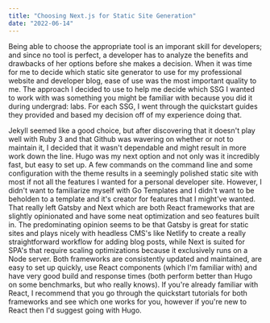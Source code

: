 ```yaml
---
title: "Choosing Next.js for Static Site Generation"
date: "2022-06-14"
---
```


Being able to choose the appropriate tool is an imporant skill for developers; and since no tool is perfect, a developer has to analyze the benefits and drawbacks of her options before she makes a decision. When it was time for me to decide which static site generator to use for my professional website and developer blog, ease of use was the most important quality to me. The approach I decided to use to help me decide which SSG I wanted to work with was something you might be familiar with because you did it during undergrad: labs. For each SSG, I went through the quickstart guides they provided and based my decision off of my experience doing that.

Jekyll seemed like a good choice, but after discovering that it doesn't play well with Ruby 3 and that Github was wavering on whether or not to maintain it, I decided that it wasn't dependable and might result in more work down the line. Hugo was my next option and not only was it incredibly fast, but easy to set up. A few commands on the command line and some configuration with the theme results in a seemingly polished static site with most if not all the features I wanted for a personal developer site. However, I didn't want to familiarize myself with Go Templates and I didn't want to be beholden to a template and it's creator for features that I might've wanted. That really left Gatsby and Next which are both React frameworks that are slightly opinionated and have some neat optimization and seo features built in. The predominating opinion seems to be that Gatsby is great for static sites and plays nicely with headless CMS's like Netlify to create a really straightforward workflow for adding blog posts, while Next is suited for SPA's that require scaling optimizations because it exclusively runs on a Node server. Both frameworks are consistently updated and maintained, are easy to set up quickly, use React components (which I'm familiar with) and have very good build and response times (both perform better than Hugo on some benchmarks, but who really knows). If you're already familiar with React, I recommend that you go through the quickstart tutorials for both frameworks and see which one works for you, however if you're new to React then I'd suggest going with Hugo.
